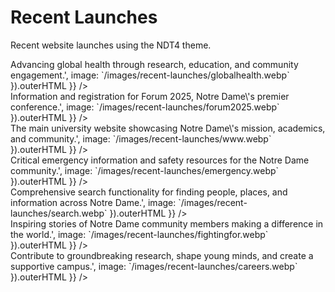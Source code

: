 
<Meta title="Recent Launches" />

# Recent Launches

Recent website launches using the NDT4 theme.

<div className="grid grid-md-2 grid-lg-3">
  <div dangerouslySetInnerHTML={{ __html: Card({
    title: 'Eck Institute for Global Health',
    link: 'https://globalhealth.nd.edu',
    summary: 'October 2, 2025<br>Advancing global health through research, education, and community engagement.',
    image: `/images/recent-launches/globalhealth.webp`
  }).outerHTML }} />

  <div dangerouslySetInnerHTML={{ __html: Card({
    title: 'Forum 2025',
    link: 'https://forum2025.nd.edu',
    summary: 'August 26, 2025<br>Information and registration for Forum 2025, Notre Dame\'s premier conference.',
    image: `/images/recent-launches/forum2025.webp`
  }).outerHTML }} />

  <div dangerouslySetInnerHTML={{ __html: Card({
    title: 'University of Notre Dame',
    link: 'https://www.nd.edu',
    summary: 'August 15, 2025<br>The main university website showcasing Notre Dame\'s mission, academics, and community.',
    image: `/images/recent-launches/www.webp`
  }).outerHTML }} />

  <div dangerouslySetInnerHTML={{ __html: Card({
    title: 'Emergency Information',
    link: 'https://emergency.nd.edu',
    summary: 'August 14, 2025<br>Critical emergency information and safety resources for the Notre Dame community.',
    image: `/images/recent-launches/emergency.webp`
  }).outerHTML }} />

  <div dangerouslySetInnerHTML={{ __html: Card({
    title: 'Notre Dame Search',
    link: 'https://search.nd.edu',
    summary: 'August 13, 2025<br>Comprehensive search functionality for finding people, places, and information across Notre Dame.',
    image: `/images/recent-launches/search.webp`
  }).outerHTML }} />

  <div dangerouslySetInnerHTML={{ __html: Card({
    title: 'What Would You Fight For?',
    link: 'https://fightingfor.nd.edu',
    summary: 'August 7, 2025<br>Inspiring stories of Notre Dame community members making a difference in the world.',
    image: `/images/recent-launches/fightingfor.webp`
  }).outerHTML }} />

  <div dangerouslySetInnerHTML={{ __html: Card({
    title: 'Notre Dame Careers',
    link: 'https://careers.nd.edu',
    summary: 'August 7, 2025<br>Contribute to groundbreaking research, shape young minds, and create a supportive campus.',
    image: `/images/recent-launches/careers.webp`
  }).outerHTML }} />
</div>
